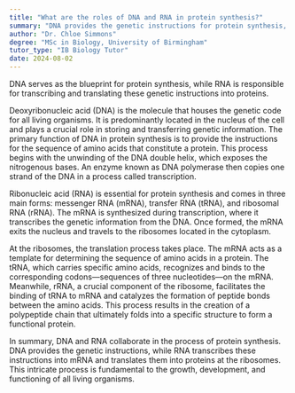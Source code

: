 ```yaml
---
title: "What are the roles of DNA and RNA in protein synthesis?"
summary: "DNA provides the genetic instructions for protein synthesis, while RNA transcribes and translates these instructions into proteins."
author: "Dr. Chloe Simmons"
degree: "MSc in Biology, University of Birmingham"
tutor_type: "IB Biology Tutor"
date: 2024-08-02
---
```


DNA serves as the blueprint for protein synthesis, while RNA is responsible for transcribing and translating these genetic instructions into proteins.

Deoxyribonucleic acid (DNA) is the molecule that houses the genetic code for all living organisms. It is predominantly located in the nucleus of the cell and plays a crucial role in storing and transferring genetic information. The primary function of DNA in protein synthesis is to provide the instructions for the sequence of amino acids that constitute a protein. This process begins with the unwinding of the DNA double helix, which exposes the nitrogenous bases. An enzyme known as DNA polymerase then copies one strand of the DNA in a process called transcription.

Ribonucleic acid (RNA) is essential for protein synthesis and comes in three main forms: messenger RNA (mRNA), transfer RNA (tRNA), and ribosomal RNA (rRNA). The mRNA is synthesized during transcription, where it transcribes the genetic information from the DNA. Once formed, the mRNA exits the nucleus and travels to the ribosomes located in the cytoplasm.

At the ribosomes, the translation process takes place. The mRNA acts as a template for determining the sequence of amino acids in a protein. The tRNA, which carries specific amino acids, recognizes and binds to the corresponding codons—sequences of three nucleotides—on the mRNA. Meanwhile, rRNA, a crucial component of the ribosome, facilitates the binding of tRNA to mRNA and catalyzes the formation of peptide bonds between the amino acids. This process results in the creation of a polypeptide chain that ultimately folds into a specific structure to form a functional protein.

In summary, DNA and RNA collaborate in the process of protein synthesis. DNA provides the genetic instructions, while RNA transcribes these instructions into mRNA and translates them into proteins at the ribosomes. This intricate process is fundamental to the growth, development, and functioning of all living organisms.
    